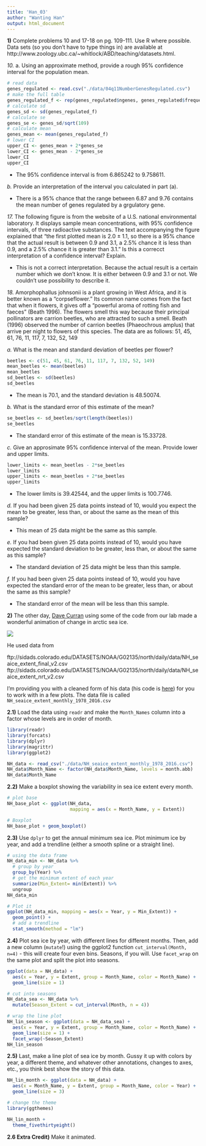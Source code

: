 ```yaml
---
title: 'Han_03'
author: "Wanting Han"
output: html_document
---
```


**1)** Complete problems 10 and 17-18 on pg. 109-111. Use R where possible. Data sets (so you don’t have to type things in) are available at http://www.zoology.ubc.ca/~whitlock/ABD/teaching/datasets.html.

*10.* a. Using an approximate method, provide a rough 95% confidence interval for the population mean.
```r
# read data
genes_regulated <- read.csv("./data/04q11NumberGenesRegulated.csv")
# make the full table
genes_regulated_f <- rep(genes_regulated$ngenes, genes_regulated$frequency)
# calculate sd
genes_sd <- sd(genes_regulated_f)
# calculate se
genes_se <- genes_sd/sqrt(109)
# calculate mean
genes_mean <- mean(genes_regulated_f)
# lower CI
upper_CI <- genes_mean + 2*genes_se
lower_CI <- genes_mean - 2*genes_se
lower_CI
upper_CI
```
* The 95% confidence interval is from 6.865242 to 9.758611.

*b.* Provide an interpretation of the interval you calculated in part (a).

* There is a 95% chance that the range between 6.87 and 9.76 contains the mean number of genes regulated by a grgulatory gene.

*17.* The following figure is from the website of a U.S. national environmental laboratory. It displays sample mean concentrations, with 95% confidence intervals, of three radioactive substances. The text accompanying the figure explained that "the first plotted mean is 2.0 ± 1.1, so there is a 95% chance that the actual result is between 0.9 and 3.1, a 2.5% chance it is less than 0.9, and a 2.5% chance it is greater than 3.1." Is this a correcct interpretation of a confidence interval? Explain.

* This is not a correct interpretation. Because the actual result is a certain number which we don't know. It is either between 0.9 and 3.1 or not. We couldn't use possibility to describe it.

*18.* Amorphophallus johnsonii is a plant growing in West Africa, and it is better known as a "corpseflower." Its common name comes from the fact that when it flowers, it gives off a "powerful aroma of rotting fish and faeces" (Beath 1996). The flowers smell this way because their principal pollinators are carrion beetles, who are attracted to such a smell. Beath (1996) observed the number of carrion beetles (Phaeochrous amplus) that arrive per night to flowers of this species. The data are as follows:
51, 45, 61, 76, 11, 117, 7, 132, 52, 149

*a.* What is the mean and standard deviation of beetles per flower?
```r
beetles <- c(51, 45, 61, 76, 11, 117, 7, 132, 52, 149)
mean_beetles <- mean(beetles)
mean_beetles
sd_beetles <- sd(beetles)
sd_beetles
```
* The mean is 70.1, and the standard deviation is 48.50074.

*b.* What is the standard error of this estimate of the mean?
```r
se_beetles <- sd_beetles/sqrt(length(beetles))
se_beetles
```
* The standard error of this estimate of the mean is 15.33728.

*c.* Give an approsimate 95% confidence interval of the mean. Provide lower and upper limits.
```r
lower_limits <- mean_beetles - 2*se_beetles
lower_limits
upper_limits <- mean_beetles + 2*se_beetles
upper_limits
```
* The lower limits is 39.42544, and the upper limits is 100.7746.

*d.* If you had been given 25 data points instead of 10, would you expect the mean to be greater, less than, or about the same as the mean of this sample?

* This mean of 25 data might be the same as this sample.

*e.* If you had been given 25 data points instead of 10, would you have expected the standard deviation to be greater, less than, or about the same as this sample?

* The standard deviation of 25 data might be less than this sample.

*f.* If you had been given 25 data points instead of 10, would you have expected the standard error of the mean to be greater, less than, or about the same as this sample?

* The standard error of the mean will be less than this sample.

**2)** The other day, [Dave Curran](https://twitter.com/iamreddave) using some of the code from our lab made a wonderful animation of change in arctic sea ice.

![](https://i.redd.it/9r9ook3d5xlx.gif)

He used data from   

ftp://sidads.colorado.edu/DATASETS/NOAA/G02135/north/daily/data/NH_seaice_extent_final_v2.csv
ftp://sidads.colorado.edu/DATASETS/NOAA/G02135/north/daily/data/NH_seaice_extent_nrt_v2.csv

I'm providing you with a cleaned form of his data (his code is [here](https://gist.github.com/cavedave/c5c2224c8c38661236c1c1ce894fd28f)) for you to work with in a few plots. The data file is called `NH_seaice_extent_monthly_1978_2016.csv`

**2.1)** Load the data using `readr` and make the `Month_Names` column into a factor whose levels are in order of month.

```r
library(readr)
library(forcats)
library(dplyr)
library(magrittr)
library(ggplot2)

NH_data <- read_csv("./data/NH_seaice_extent_monthly_1978_2016.csv")
NH_data$Month_Name <- factor(NH_data$Month_Name, levels = month.abb)
NH_data$Month_Name
```

**2.2)** Make a boxplot showing the variability in sea ice extent every month.

```r
# plot base
NH_base_plot <- ggplot(NH_data, 
                       mapping = aes(x = Month_Name, y = Extent))

# Boxplot
NH_base_plot + geom_boxplot()

```

**2.3)** Use `dplyr` to get the annual minimum sea ice. Plot minimum ice by year, and add a trendline (either a smooth spline or a straight line).

```r
# using the data frame
NH_data_min <- NH_data %>% 
  # group by year
  group_by(Year) %>%
  # get the minimum extent of each year
  summarize(Min_Extent= min(Extent)) %>%
  ungroup
NH_data_min

# Plot it
ggplot(NH_data_min, mapping = aes(x = Year, y = Min_Extent)) +
  geom_point() +
  # add a trendline
  stat_smooth(method = "lm")
```

**2.4)** Plot sea ice by year, with different lines for different months. Then, add a new column (`mutate`!) using the ggplot2 function `cut_interval(Month, n=4)` - this will create four even bins. Seasons, if you will. Use `facet_wrap` on the same plot and split the plot into seasons.

```r
ggplot(data = NH_data) +
  aes(x = Year, y = Extent, group = Month_Name, color = Month_Name) +
  geom_line(size = 1)

# cut into seasons
NH_data_sea <- NH_data %>%
  mutate(Season_Extent = cut_interval(Month, n = 4))

# wrap the line plot
NH_lin_season <- ggplot(data = NH_data_sea) +
  aes(x = Year, y = Extent, group = Month_Name, color = Month_Name) +
  geom_line(size = 1) +
  facet_wrap(~Season_Extent)
NH_lin_season
```

**2.5)** Last, make a line plot of sea ice by month. Gussy it up with colors by year, a different theme, and whatever other annotations, changes to axes, etc., you think best show the story of this data.

```r
NH_lin_month <- ggplot(data = NH_data) +
  aes(x = Month_Name, y = Extent, group = Month_Name, color = Year) +
  geom_line(size = 3)

# change the theme
library(ggthemes)

NH_lin_month +
  theme_fivethirtyeight()

```

**2.6 Extra Credit)** Make it animated.